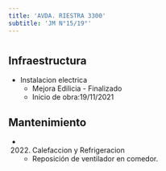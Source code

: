 ```yaml
---
title: 'AVDA. RIESTRA 3300'
subtitle: 'JM N°15/19°'
---
```


#
## Infraestructura

* Instalacion electrica 
    + Mejora Edilicia - Finalizado 
    + Inicio de obra:19/11/2021 






## Mantenimiento

*  (2022) Calefaccion y Refrigeracion 
    + Reposición de ventilador en comedor.




